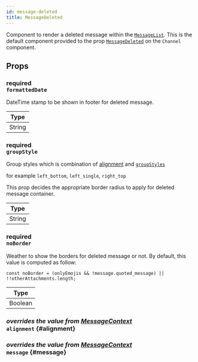 ```yaml
---
id: message-deleted
title: MessageDeleted
---
```



Component to render a deleted message within the [`MessageList`](./message-list.mdx).
This is the default component provided to the prop [`MessageDeleted`](../../core-components/channel#messagedeleted) on the `Channel` component.

## Props

### <div class="label description required">required</div> `formattedDate`

DateTime stamp to be shown in footer for deleted message.

| Type   |
| ------ |
| String |

### <div class="label description required">required</div> `groupStyle`

Group styles which is combination of [alignment](../../contexts/message-context#alignment) and [`groupStyles`](../../contexts/message-context#groupstyles)

for example `left_bottom`, `left_single`, `right_top`

This prop decides the appropriate border radius to apply for deleted message container.

| Type   |
| ------ |
| String |

### <div class="label description required">required</div> `noBorder`

Weather to show the borders for deleted message or not. By default, this value is computed as follow:

```tsx
const noBorder = (onlyEmojis && !message.quoted_message) || !!otherAttachments.length;
```

| Type    |
| ------- |
| Boolean |

<!-- ### <div class="label description required">required</div> **onLayout** -->

### <div class="label description">_overrides the value from [MessageContext](../../contexts/message-context#alignment)_</div> `alignment` {#alignment}

<Alignment />

### <div class="label description">_overrides the value from [MessageContext](../../contexts/message-context#message)_</div> `message` {#message}

<MessageProp />

